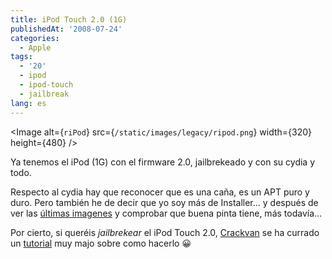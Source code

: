```yaml
---
title: iPod Touch 2.0 (1G)
publishedAt: '2008-07-24'
categories:
  - Apple
tags:
  - '20'
  - ipod
  - ipod-touch
  - jailbreak
lang: es
---
```


<Image
  alt={`riPod`}
  src={`/static/images/legacy/ripod.png`}
  width={320}
  height={480}
/>

Ya tenemos el iPod (1G) con el firmware 2.0, jailbrekeado y con su cydia y todo.

Respecto al cydia hay que reconocer que es una caña, es un APT puro y duro. Pero también he de decir que yo soy más de Installer... y después de ver las [últimas imagenes](http://russianiphone.ru/blog/2008/07/24/installer-4-progress-report/) y comprobar que buena pinta tiene, más todavía...

Por cierto, si queréis _jailbrekear_ el iPod Touch 2.0, [Crackvan](http://blog.crackvan.net/) se ha currado un [tutorial](http://iphoneapps.es/2008/07/24/actualizar-ipod-touch-de-114-a-20-con-pwnagetool-20-windows/) muy majo sobre como hacerlo 😀
